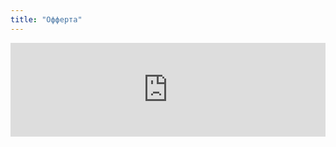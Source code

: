```yaml
---
title: "Офферта"
---
```


<iframe
  src="https://tally.so/embed/wzgGN1?hideTitle=1&transparentBackground=1&dynamicHeight=1"
  loading="lazy"
  width="100%"
  frameBorder="0"
  marginHeight="0"
  marginWidth="0"
  title="Developer Agreement Acceptance Form"
  style={{ minHeight: '100vh', height: 'auto', width: '100%', overflow: 'hidden' }}
></iframe>